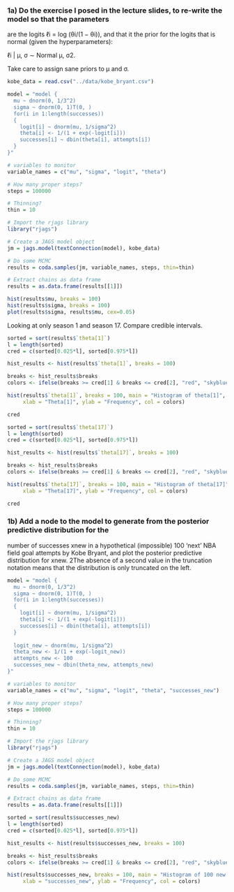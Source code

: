 ### 1a) Do the exercise I posed in the lecture slides, to re-write the model so that the parameters
are the logits ℓi = log (θi/(1 − θi)), and that it the prior for the logits that is normal (given
the hyperparameters):

ℓi | μ, σ ∼ Normal μ, σ2.

Take care to assign sane priors to μ and σ.

```r
kobe_data = read.csv("../data/kobe_bryant.csv")

model = "model {
  mu ~ dnorm(0, 1/3^2)
  sigma ~ dnorm(0, 1)T(0, )
  for(i in 1:length(successes))
  {
    logit[i] ~ dnorm(mu, 1/sigma^2)
    theta[i] <- 1/(1 + exp(-logit[i]))
    successes[i] ~ dbin(theta[i], attempts[i])
  }
}"
```


```r
# variables to monitor
variable_names = c("mu", "sigma", "logit", "theta")

# How many proper steps?
steps = 100000

# Thinning?
thin = 10

# Import the rjags library
library("rjags")

# Create a JAGS model object
jm = jags.model(textConnection(model), kobe_data)

# Do some MCMC
results = coda.samples(jm, variable_names, steps, thin=thin)

# Extract chains as data frame
results = as.data.frame(results[[1]])
```


```r
hist(results$mu, breaks = 100)
hist(results$sigma, breaks = 100)
plot(results$sigma, results$mu, cex=0.05)
```

Looking at only season 1 and season 17. Compare credible intervals.

```r
sorted = sort(results$`theta[1]`)
l = length(sorted)
cred = c(sorted[0.025*l], sorted[0.975*l])

hist_results <- hist(results$`theta[1]`, breaks = 100)

breaks <- hist_results$breaks
colors <- ifelse(breaks >= cred[1] & breaks <= cred[2], "red", "skyblue")

hist(results$`theta[1]`, breaks = 100, main = "Histogram of theta[1]", 
     xlab = "Theta[1]", ylab = "Frequency", col = colors)
```

```r
cred
```


```r
sorted = sort(results$`theta[17]`)
l = length(sorted)
cred = c(sorted[0.025*l], sorted[0.975*l])

hist_results <- hist(results$`theta[17]`, breaks = 100)

breaks <- hist_results$breaks
colors <- ifelse(breaks >= cred[1] & breaks <= cred[2], "red", "skyblue")

hist(results$`theta[17]`, breaks = 100, main = "Histogram of theta[17]", 
     xlab = "Theta[17]", ylab = "Frequency", col = colors)
```

```r
cred
```

### 1b) Add a node to the model to generate from the posterior predictive distribution for the
number of successes xnew in a hypothetical (impossible) 100 ‘next’ NBA field goal attempts
by Kobe Bryant, and plot the posterior predictive distribution for xnew.
2The absence of a second value in the truncation notation means that the distribution is only truncated on
the left.

```r
model = "model {
  mu ~ dnorm(0, 1/3^2)
  sigma ~ dnorm(0, 1)T(0, )
  for(i in 1:length(successes))
  {
    logit[i] ~ dnorm(mu, 1/sigma^2)
    theta[i] <- 1/(1 + exp(-logit[i]))
    successes[i] ~ dbin(theta[i], attempts[i])
  }
  
  logit_new ~ dnorm(mu, 1/sigma^2)
  theta_new <- 1/(1 + exp(-logit_new))
  attempts_new <- 100
  successes_new ~ dbin(theta_new, attempts_new)
}"
```

```r
# variables to monitor
variable_names = c("mu", "sigma", "logit", "theta", "successes_new")

# How many proper steps?
steps = 100000

# Thinning?
thin = 10

# Import the rjags library
library("rjags")

# Create a JAGS model object
jm = jags.model(textConnection(model), kobe_data)

# Do some MCMC
results = coda.samples(jm, variable_names, steps, thin=thin)

# Extract chains as data frame
results = as.data.frame(results[[1]])
```

```r
sorted = sort(results$successes_new)
l = length(sorted)
cred = c(sorted[0.025*l], sorted[0.975*l])

hist_results <- hist(results$successes_new, breaks = 100)

breaks <- hist_results$breaks
colors <- ifelse(breaks >= cred[1] & breaks <= cred[2], "red", "skyblue")

hist(results$successes_new, breaks = 100, main = "Histogram of 100 new attempts", 
     xlab = "successes_new", ylab = "Frequency", col = colors)
```

